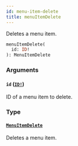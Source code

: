 ```yaml
---
id: menu-item-delete
title: menuItemDelete
---
```


Deletes a menu item.

```graphql
menuItemDelete(
  id: ID!
): MenuItemDelete

```

### Arguments

#### `id` ([`ID!`](/api-reference/scalars/id.mdx))

ID of a menu item to delete.

### Type

#### [`MenuItemDelete`](/api-reference/objects/menu-item-delete.mdx)

Deletes a menu item.
